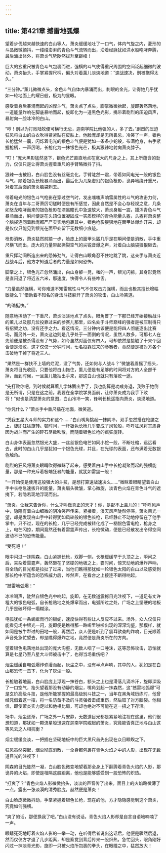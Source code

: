 ```yaml
---
---
---
```

title: 第421章 撼雷地弧爆
---



望着步伐越来越快速的白山等人，萧炎缓缓地吐了一口气，体内气旋之内，菱形的斗晶微微颤抖，一缕缕澎湃的青色斗气流转而出，沿着经脉犹如洪水般咆哮奔腾，最后涌出体外，将萧炎气势陡然拔升至巅峰！

巨大的玄重尺被青色斗气包裹而进，强横的斗气使得重尺周围的空间泛起细微的波动，萧炎抬头，手掌紧握尺柄，偏头对着薰儿淡淡地道：“速战速决，别被拖得太久。”

“三分钟。”薰儿微微点头，金色斗气自体内暴涌而出，刺眼的金光，让得她几乎犹如一轮地面上的耀日般，极为的显眼。

感受着身后暴涌而起的凶悍斗气，萧炎点了点头，脚掌微微抬起，旋即轰然落地，一道能量炸响在脚底暴响而起，旋即化为一道黑色光影，携带着剧烈的压迫风声，暴射向一脸冰冷的白山。

“哼！别以为打败陆牧便可横行无忌，迦南学院比他强的人，多了去。”剧烈的压迫狂风将白山的白衣吹得紧紧贴在皮肤上，他脸庞却是无所畏忌，冷笑了一声，银色长枪猛然一震，闪烁着电光的银色斗气便是犹如一条条小蛇般，布满枪身，右手紧握枪柄，一声厉喝，长枪化为一抹银色光芒，极其狠辣地射向萧炎脖子。

“叮！”庞大黑影猛然竖下，银色光芒直直地点在宽大的尺身之上，其上所蕴含的劲力，仅仅只是让得萧炎握着重尺的手臂略微抖了抖。

狠辣一击被阻，白山脸色没有丝毫变化，手臂陡然一震，带着如同电光一般的银色斗气，顺着银色长枪暴涌而出，最后化为几条虚幻的银色枪影，诡异地绕开重尺，对着其后面的萧炎脑袋刺去。

带着电光的银色斗气枪影在穿过空气时，发出嗤嗤声响雷属性的斗气的攻击力何，萧炎在当年与二哥萧厉切磋时便是有所感觉，因此自然是不会心存轻视之意，几条如怒龙咆哮而来的银色枪影在漆黑瞳孔中急速放大，萧炎身躯一震，雄浑青色斗气暴涌而出，瞬间便是在头顶位置凝固成一实质模样的青色能量头盔，头盔将萧炎整个脑袋连同着脸庞都严严实实地包裹其中，银色枪影狠狠地在面甲处爆炸开来，却是仅仅只能见到银光在面甲处留下无数细小痕迹。

枪影消散，萧炎猛然前踏一步，脸庞上的面甲头盔几乎是在瞬间便是消散，手中重尺横飞而出，庞大的力量带起撕裂空气的尖锐音爆之声，对着白山脑袋狠狠砸去。

重尺挥动间所造出来的恐怖劲气，让得白山眼角忍不住地跳了跳，这亲手与萧炎近战战斗后，他方才知道后者的力量是如何恐怖。

脚掌之上，银色光芒忽然涌出，白山身躯一晃，嗤的一声，银光闪掠，其身形竟然是直闪退了将近五六米，那速度，快得令人有些咋舌。

“力量虽然强横，可你难道不知雷属性斗气不仅攻击力强横，而且也极其擅长增幅敏捷么？”借助着不知名的身法斗技躲开了萧炎的攻击，白山冷笑道。

“的确挺快。”

随意地挥动了一下重尺，萧炎淡淡地点了点头，眼角瞥了一下那已经开始接触战斗的薰儿以及那几位投靠过来的参赛儿那里，四名处于斗师巅峰的强者是被压制得只有招架之功，没有还手之力。看这情况，三分钟内该便是能将四人彻底逐出比赛场，而另外一处，萧炎这边则是几乎处于一面倒的情况，虽然人数多，可那七人在先前便是被杀得没有了气势，如今虽然对面仅有四人，可却依然是接触了十来个回合便是溃败，这才仅仅一分钟时间，七名投靠过来的参赛者，竟然便是被对方各个击破地干掉了将近三人。

“果然是一群扶不上墙的烂泥，没了气势，还如何与人战斗？”微皱着眉摇了摇头，萧炎将目光收回，只要他将白山拖住，薰儿便是有足够的时间将对方的人全部干掉，而到时候，一旦薰儿能抽出手来，那这白山也就只有落败一途。

“先打败你吧，到时候就算薰儿学妹腾出手了，我也能算是功成身退，我败于她倒是无所谓，只是在这之前，我要在全学院学员面前，让你萧炎成为我手下败将！”似也是清楚萧炎的意图，白山冷冷一笑，锋利长枪遥指向萧炎，淡漠地道。

“你凭什么？”萧炎手中重尺插在地面，微笑道。

“凭我五星大斗师的实力和这个……”白山嘴角挑起一抹阴冷，双手忽然搭在枪腰之上，旋即狂猛旋转。顿时间，一杆银色长枪几乎变成了风轮般，呼呼狂风将其周身因为战斗而产生的碎石尽数吹散，而随着银色长枪的疯狂旋转。

白山身体表面忽然银光大盛，一丝丝银色电芒如同小蛇一般，不断吐缩，远远看去，此时的白山几乎是犹如一个银色光球，并且，在光球的表面，还布满着无数银色触角。

剧烈的狂风将萧炎眼睛吹得微眯了起来，感受着白山手中长枪凝聚而起的强横能量，那是一种充斥着极端狂暴的能量，就犹如雷霆一般！

“一开始便是使用这般强大的斗技，是想打算速战速决么……”微眯着眼睛望着白山手中长枪急速拔升的能量，萧炎眉头微皱，掌心微旋，淡青色火焰在青色斗气的遮掩下，若隐若现地浮现而出。

“萧炎，让我来告诉你，什么才叫做真正的天才！你，是配不上薰儿的！”呼呼风声中，隐隐有着白山细微的阴冷笑声传来，紧接着，漫天风声陡然停滞，萧炎目光一望，却是发现白山手中转得犹如风轮般的银色长枪，已经静止不动地停留在了他手掌中，只不过，现在的长枪，几乎已经完成被转化成了一柄银色雷电枪，枪身之上，电芒闪掠，期间竟然还有着雷霆声传出，长枪微动，便是已经散发出令得空间波动不已的恐怖能量。

“受死吧！”

眼中闪过一抹阴森，白山紧握长枪，双脚一侧，长枪缓缓举于头顶之上，瞬间之后，夹杂着雷霆声，轰然砸在了坚硬的地板之上，霎时间，惊天动地的爆炸声响，将全场的目光都是拉扯了过来，当他们瞧得那犹如一轮银色太阳的白山以及感受到那长枪中所蕴含的恐怖威力后，哗然声，在看台之上接连不断得响起。

“撼雷地弧爆！”

冰冷喝声，陡然自银色光中响起，旋即，在无数道震撼目光注视下，一道足有丈许粗大的银色电弧，自长枪贴地之处爆窜而出，电弧所过之处，广场之上坚硬的地板几乎是破坏得一塌糊涂。

电弧犹如一条蜿蜒而行的银蛇，速度快得有些让人反应不过来。场外，众人仅仅只能看见场中银光一闪，旋即便是瞧得那一路噼里啪啦出现的深深沟壑，那模样，就如同是被牛犁过的田地一般，再然后，众人便是听到了震耳欲聋的炸响，目光顺着声音处急忙望去，却是瞧得爆炸之地，竟然便是萧炎所在的方向。

望着银色电落地处出现的庞大沟壑，无数人咽了一口唾沫，这等恐怖攻击，恐怕就算是七星乃至八星大斗师被击中了，也得当场重伤吧？

烟尘缓缓自电弧爆炸弥漫而起，灰尘之中，没有半点声响，其中的人，犹如是在白山那恐怖一击下，化为了灰尘一般。

长枪触着地面，白山脸庞上浮现一抹苍白，额头之上也是滑落几滴冷汗，旋即深吸了一口空气，抬头望着那没有动静的烟尘，嘴角划起一抹森然，这“撼雷地弧爆”可是玄阶高级斗技，是他所能掌握的最高级别斗技之一，当年在黑角域历练时，他曾经凭借着这一招，将一名防备不及的斗灵强者击成重伤，然后取了对方脑袋。他相信，即使萧炎实力足以和他相比肩，可却也绝对不可能在这一招之下存活。

场中，烟尘逐渐，广场之外一片安静，无数道目光都是紧紧地注视在这里，他们很想知道，那犹如一颗流星般迅速在迦南学院崛起的萧炎，究竟能否真正地与白山这等风云之人相抗衡？

烟尘缓缓变淡，一把插在坚硬地板中的巨大黑尺首先出现在众目睽睽之下。

狂风虽然突起，烟尘彻底消散，一全身都包裹在青色火焰之中的人影，出现在无数道目光的注视下！

阴森的目光陡然一凝，白山脸色微变地望着那全身上下翻腾着青色火焰的人影，那诡异的火焰，即使是相隔这般距离，他也是能够感受到一股恐怖的炽热。

“打爽了？”青色火焰人影微微抬头，淡淡的声音传了出来，面目上的火焰略微薄了一点，露出一张淡漠的清秀脸庞，赫然便是萧炎！

白山脸庞微微抖动，手掌紧握着银色长枪，现在的他，方才隐隐感觉到这个萧炎，究竟如何强横。

“爽了的话，那便换我了吧。”白山没有说话，青色火焰人影却是自言自语地喃喃了一声。

眼睛死死地盯着火焰人影的一举一动，在听得后者说出这话后，他便是骤然后退，然而仅仅方才退了几步距离，却是察觉到背后传来一股炽热，急忙回头，眼角刚好闪过一抹淡青光影，旋即一只被火焰所包裹的拳头，在眼瞳之中，猛然放大！